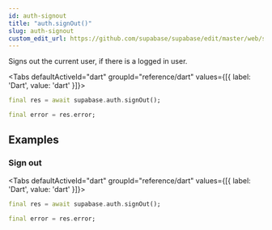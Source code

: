 ```yaml
---
id: auth-signout
title: "auth.signOut()"
slug: auth-signout
custom_edit_url: https://github.com/supabase/supabase/edit/master/web/spec/dart.yml
---
```



Signs out the current user, if there is a logged in user.


<Tabs
  defaultActiveId="dart"
  groupId="reference/dart"
  values={[{ label: 'Dart', value: 'dart' }]}>

<TabsPanel id="dart" label="dart">

```dart
final res = await supabase.auth.signOut();

final error = res.error;
```


</TabsPanel>

</Tabs>

















## Examples

### Sign out



<Tabs
  defaultActiveId="dart"
  groupId="reference/dart"
  values={[{ label: 'Dart', value: 'dart' }]}>

<TabsPanel id="dart" label="dart">

```dart
final res = await supabase.auth.signOut();

final error = res.error;
```


</TabsPanel>

</Tabs>